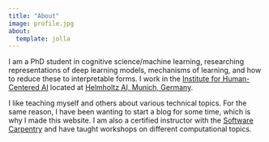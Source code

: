 ```yaml
---
title: "About"
image: profile.jpg
about:
  template: jolla
---
```


I am a PhD student in cognitive science/machine learning, researching representations of deep learning models, mechanisms of learning, and how to reduce these to interpretable forms. I work in the [Institute for Human-Centered AI](https://hcai-munich.com) located at [Helmholtz AI, Munich, Germany](https://www.helmholtz.ai/).

I like teaching myself and others about various technical topics. For the same reason, I have been wanting to start a blog for some time, which is why I made this website. I am also a certified instructor with the [Software Carpentry](https://software-carpentry.org) and have taught workshops on different computational topics.